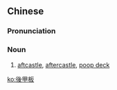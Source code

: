 {{also|后甲板}}
==Chinese==
{{zh-forms|s=后甲板|type=12}}

===Pronunciation===
{{zh-pron
|m=hòujiǎbǎn
|cat=n
}}

===Noun===
{{zh-noun}}

# {{lb|zh|nautical}} [[aftcastle]], [[aftercastle]], [[poop deck]]

[[ko:後甲板]]
